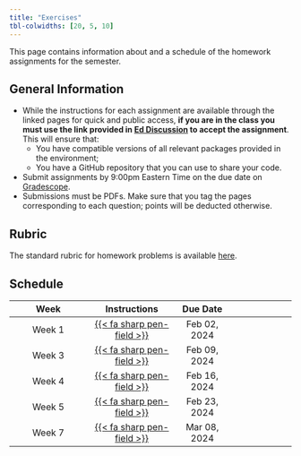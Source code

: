 ```yaml
---
title: "Exercises"
tbl-colwidths: [20, 5, 10]
---
```


This page contains information about and a schedule of the homework assignments for the semester.

## General Information

-  While the instructions for each assignment are available through the linked pages for quick and public access, **if you are in the class you must use the link provided in [Ed Discussion](http://us.edstem.org) to accept the assignment**. This will ensure that:
    - You have compatible versions of all relevant packages provided in the environment;
    - You have a GitHub repository that you can use to share your code.
- Submit assignments by 9:00pm Eastern Time on the due date on [Gradescope](https://gradescope.com).
- Submissions must be PDFs. Make sure that you tag the pages corresponding to each question; points will be deducted otherwise.

## Rubric

The standard rubric for homework problems is available [here](rubrics/standard.qmd).

## Schedule

| Week | Instructions | Due Date |
|:----------:|:------------:|:------:|:---------|
| Week 1 | [{{< fa sharp pen-field >}}](exercises/ex01/ex01.qmd) | Feb 02, 2024 |
| Week 3 | [{{< fa sharp pen-field >}}](exercises/ex03/ex03.qmd) | Feb 09, 2024 |
| Week 4 | [{{< fa sharp pen-field >}}](exercises/ex04/ex04.qmd) | Feb 16, 2024 |
| Week 5 | [{{< fa sharp pen-field >}}](exercises/ex05/ex05.qmd) | Feb 23, 2024 |
| Week 7 | [{{< fa sharp pen-field >}}](exercises/ex07/ex07.qmd) | Mar 08, 2024 |
